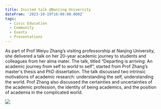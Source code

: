 ```yaml
---
title: Invited talk @Nanjing University
dateFrom: '2023-10-19T16:00:00.000Z'
tags:
  - Civic Education
  - Community
  - Events
  - Presentations
---
```


As part of Prof Weiyu Zhang’s visiting professorship at Nanjing University, she delivered a talk on her 20-year academic journey to students and colleagues from her alma mater. The talk, titled “Departing is arriving: An academic journey from self to world to self”, started from Prof Zhang’s master's thesis and PhD dissertation. The talk discussed two intrinsic motivations of academic research: understanding the self, understanding the world. Prof Zhang also discussed the certainties and uncertainties of the academic profession, the identity of being academics, and the position of academia in the complicated world.

![](/news/nanjing-2023.png)
